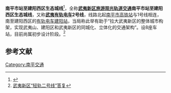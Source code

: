 {{FJ Future infrastructure}}
{{Infobox rail line
| rail_name= 武夷新区旅游观光轨道交通<br>南平市站至建阳西区生态城线<ref name=sina />
| other_name= [[武夷有轨电车|武夷有轨电车]]2号线
| banner_color= 
| sec_banner_color=
| third_banner_color=
| image=
| imagesize=200px
| logo_filename=
| logo_note=
| caption=
<!--以下内容将显示在“概览”小栏-->
| code_name= 
| locale= {{CHN}}[[福建省|福建省]][[南平市|南平市]][[建阳区|建阳区]]
| service_type= [[有轨电车|有轨电车]]
| network= [[武夷新区旅游观光轨道交通|武夷新区旅游观光轨道交通]]
| status= 可行性论证
| stations= 8
| start= [[建阳站_(有轨电车)|建阳站]]<br>[[南平市站|南平市高铁站]]
| lines= 
| main_route= 
| secondary_route= 
| branch_route= 
| standard= 
| character= 
| other_systems= 
| main_stations= 
| constructor=南平市武夷新区建设发展有限公司
<!--以下内容将显示在“技术数据”小栏-->
| system_length=
| length_in_operation=
| total_length=
| tracklength=
| track=
| average_station_distance=
| max_speed=70km/h
| orbital_plane=
| track_gauge={{RailGauge|sg}}
| distance_between_mainlines=
|min_radius=
|max_grade=
| block_signal=
| engine=电力
| electrified=[[接触网供电|接触网供电]]
| control=
| depot=
| rollingstock=低地板接触网有轨电车
| fleet_size=
<!--以下内容将显示在“运营信息”小栏-->
| begin_operation=
| end_operation=
| operation_note=
| open_operation=
| time_first=
| time_last=
| ridership=
| owner=南平市人民政府
| operator=南平武夷有轨电车有限公司
| system_map=
| mapimage_width=
| route_map_title=
|route_map={{BS-map|inline=1|map=
CONTg@Gq\STRq\STRq\BHFq!~HUBa\CONTf@Fq ~~ ~~国铁[[南平市站|南平市站]]~~ [[合福客运专线|合福客运专线]]
\\uexKBHFa!~HUBaq\HUBrf\~~ ~~'''[[南平市站|南平市高铁站]]''' ~~换乘[[武夷山东站至武夷山景区线|1号线]]
\uexABZgl\uexCONTfq~~ ~~ ~~ ~~{{RoutemapRoute|Licon=r|[[武夷山站_(景区)|武夷山]]}}
uexBHF~~[[芹口站|芹口站]]
uexBHF~~[[将口站_(有轨电车)|将口站]]
uexBHF~~[[渭村站|渭村站]]
uexBHF~~[[西岸站_(武夷山轻轨)|西岸站]]
uexBHF~~[[九湖林站|九湖林站]]
uexBHF~~[[南林北站|南林北站]]
uexBHF~~[[南林南站|南林南站]]
uexKBHFe~~ ~~'''[[建阳站_(有轨电车)|建阳站]]''' ~~ ~~[[建阳西区生态城|建阳西区生态城]]
}}
| collapsed=
}}
'''南平市站至建阳西区生态城线'''<ref name=sina>{{cite web|url=https://news.sina.cn/2021-01-15/detail-ikftpnnx7442583.d.html|title=今年南平市交通基础设施建设计划完成投资62.12亿元|date=2021-01-15|access-date=2021-07-15|archive-date=2021-07-15|archive-url=https://web.archive.org/web/20210715182326/https://news.sina.cn/2021-01-15/detail-ikftpnnx7442583.d.html|dead-url=no}}</ref>，全称'''[[武夷新区旅游观光轨道交通|武夷新区旅游观光轨道交通]]南平市站至建阳西区生态城线'''，又称'''[[武夷有轨电车|武夷有轨电车]]2号线'''，线路北起[[南平市站|南平市高铁站]]与1号线相连，南至建阳西区的[[建阳站_(有轨电车)|有轨电车建阳站]]，当局称此举有助于“拉大武夷新区的整体城市构架，实现武夷山、建阳区和武夷新区的同城化、立体化的交通架构”。设8座车站，目前尚属初步设计阶段。<ref>[http://liuyan.people.com.cn/threads/content?tid=6732171 武夷新区“轻轨二号线”答复]</ref>

==参考文献==
{{Reflist}}

{{武夷山轻轨2号线|nocat}}
[[Category:南平交通|Category:南平交通]]